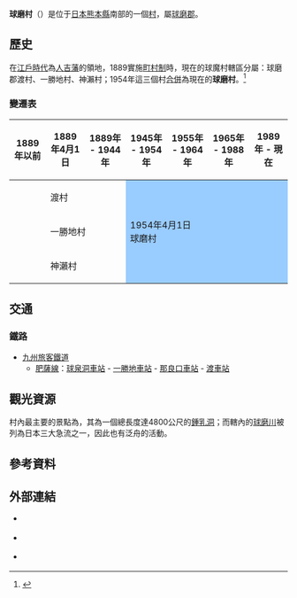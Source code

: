{{日本町村
| 自治體名=球磨
| 町村=村
| 圖像= [[File:Kyusendo20080104_01.jpg|240px]]
| 圖像說明=[[球泉洞|球泉洞]]
| 町村章=[[File:Emblem_of_Kuma.png|100px]]
| 日文原名=球磨村
| 平假名=くまむら
| 羅馬字拼音=Kuma-mura
| 都道府縣=熊本縣
| 支廳=
| 郡=球磨郡
| 編號=43513-9
| 面積=207.58
| 邊界未定=
| 人口=3,840<ref>{{Cite web| url=http://www.kumamura.com/gyousei/| title=球磨村の人口| publisher=球磨村公所| accessdate=2017-12-17| language=ja| archive-date=2021-01-17| archive-url=https://web.archive.org/web/20210117223619/https://www.kumamura.com/gyousei/| dead-url=no}}</ref>
| 統計時間=2017年12月1日
| 自治體=[[八代市|八代市]]、[[人吉市|人吉市]]、[[水俣市|水俣市]]、[[山江村|山江村]]、[[相良村|相良村]]、[[蘆北町|蘆北町]]<br>'''[[鹿兒島縣|鹿兒島縣]]'''：[[伊佐市|伊佐市]]
| 樹=[[日本冷杉|日本冷杉]]
| 花=[[櫻花|櫻花]]
| 鳥=[[普通翠鳥|普通翠鳥]]
| 其他象徵物=村魚
| 其他象徵=[[香魚|香魚]]
| 首長=柳詰正治
| 郵遞區號=869-0401
| 所在地=球磨郡球磨村大字渡丙1730番地<br/>[[File:Kuma_Village_Office.JPG|210px]]
| 電話號碼=966-32-1111
| 外部連結={{url|http://www.kumamura.com/}}
| 經度=
| 緯度=
| 地圖=[[File:Kuma_in_Kumamoto_Prefecture.png|250px]]
| 註記=
}}
'''球磨村'''（{{jpn|j=球磨村|hg=くまむら|rm=Kuma mura|f=y}}）是位于[[日本|日本]][[熊本縣|熊本縣]]南部的一個[[村|村]]，屬[[球磨郡|球磨郡]]。

==歷史==
在[[江戶時代|江戶時代]]為[[人吉藩|人吉藩]]的領地，1889實施[[町村制|町村制]]時，現在的球魔村轄區分屬：球磨郡渡村、一勝地村、神瀨村；1954年這三個村[[市町村合併|合併]]為現在的'''球磨村'''。<ref>{{Cite web| url=http://www.kumamura.com/gyousei/soumu/gaiyou/| title=關於球磨村| publisher=球磨村公所| accessdate=2017-12-17| language=ja| archive-date=2020-08-03| archive-url=https://web.archive.org/web/20200803212300/http://www.kumamura.com/gyousei/soumu/gaiyou/| dead-url=no}}</ref>

===變遷表===
{| class="wikitable" style="font-size:x-small"
! 1889年以前
! 1889年4月1日
! colspan="2" | 1889年 - 1944年
! 1945年 - 1954年
! 1955年 - 1964年
! 1965年 - 1988年
! 1989年 - 現在
! 現在
|-
|
| colspan=3 | 渡村
| rowspan=3 colspan=5 style="background-color:#9cf;" | 1954年4月1日<br/>球磨村
|-
|
| colspan=3 | 一勝地村
|-
|
| colspan=3 | 神瀨村
|}

==交通==
===鐵路===
* [[九州旅客鐵道|九州旅客鐵道]]
** [[肥薩線|肥薩線]]：[[球泉洞車站|球泉洞車站]] - [[一勝地車站|一勝地車站]] - [[那良口車站|那良口車站]] - [[渡車站|渡車站]]

==觀光資源==
村內最主要的景點為{{tsl|ja|球泉洞}}，其為一個總長度達4800公尺的[[鍾乳洞|鍾乳洞]]；而轄內的[[球磨川|球磨川]]被列為日本三大急流之一，因此也有泛舟的活動。

== 參考資料 ==
{{Reflist}}

==外部連結==
* {{Ja}} {{Facebook|kuma.village|球磨村公所}}
* {{Ja}} {{Twitter|kuma_village|球磨村公所}}
* {{Ja}} {{Youtube|user=villkuma|球磨村}}

{{熊本縣}}
{{Authority control}}